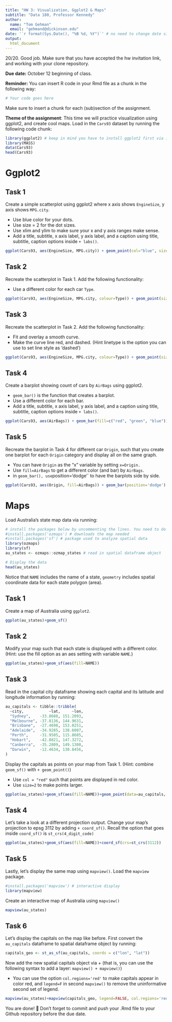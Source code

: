 ```yaml
---
title: "HW 3: Visualization, Ggplot2 & Maps"
subtitle: "Data 180, Professor Kennedy"
author: 
  name: "Tom Gehman"
  email: "gehmand@dickinson.edu"
date: '`r format(Sys.Date(), "%B %d, %Y")`' # no need to change date since this line grabs today's date
output: 
  html_document
---
```

20/20. Good job. 
Make sure that you have accepted the hw invitation link, and working with your clone repository.

**Due date:** October 12 beginning of class.

**Reminder:** You can insert R code in your Rmd file as a chunk in the following way:
```r
# Your code goes here
```
Make sure to insert a chunk for each (sub)section of the assignment.

**Theme of the assignment**: This time we will practice visualization using ggplot2, and create cool maps. Load in the `Cars93` dataset by running the following code chunk:

```r
library(ggplot2) # keep in mind you have to install ggplot2 first via install.packages() if it's not installed in your machine
library(MASS)
data(Cars93)
head(Cars93)
```

# Ggplot2

## Task 1
Create a simple scatterplot using ggplot2 where x axis shows `EngineSize`, y axis shows `MPG.city`.

* Use blue color for your dots.
* Use size = 2 for the dot sizes.
* Use xlim and ylim to make sure your x and y axis ranges make sense.
* Add a title, subtitle, x axis label, y axis label, and a caption using title, subtitle, caption options inside `+ labs()`.

```r
ggplot(Cars93, aes(EngineSize, MPG.city)) + geom_point(col="blue", size=2) + labs(title="Car Engine Sizes and Gas Mileage", subtitle = "Cars93 Dataset", x="Engine Size (Liters)", y="City Gas Mileage (MPG)", caption="Using GGPlot geom_point to plot 2 variables, EngineSize and MPG.city.")+xlim(1,5.7)+ylim(15,47)

```

 

## Task 2
Recreate the scatterplot in Task 1. Add the following functionality:

* Use a different color for each car `Type`.
```r
ggplot(Cars93, aes(EngineSize, MPG.city, colour=Type)) + geom_point(size=2) + labs(title="Car Engine Sizes and Gas Mileage", subtitle = "Cars93 Dataset", x="Engine Size (Liters)", y="City Gas Mileage (MPG)", caption="Using GGPlot geom_point to plot 2 variables, EngineSize and MPG.city.")+xlim(1,5.7)+ylim(15,47)
```

## Task 3
Recreate the scatterplot in Task 2. Add the following functionality:

* Fit and overlay a smooth curve.
* Make the curve line red, and dashed. (Hint linetype is the option you can use to set line style as 'dashed')

```r
ggplot(Cars93, aes(EngineSize, MPG.city, colour=Type)) + geom_point(size=2) + labs(title="Car Engine Sizes and Gas Mileage", subtitle = "Cars93 Dataset", x="Engine Size (Liters)", y="City Gas Mileage (MPG)", caption="Using GGPlot geom_point to plot 2 variables, EngineSize and MPG.city.")+xlim(1,5.7)+ylim(15,47)+geom_smooth(linetype="dashed", color="red")
```

## Task 4
Create a barplot showing count of cars by `AirBags` using ggplot2.

* `geom_bar()` is the function that creates a barplot.
* Use a different color for each bar.
* Add a title, subtitle, x axis label, y axis label, and a caption using title, subtitle, caption options inside `+ labs()`.

```r
ggplot(Cars93, aes(AirBags)) + geom_bar(fill=c("red", "green", "blue")) + labs(title="Airbags in Cars", subtitle="Cars93 Dataset", caption="Using GGPlot goem_bar to plot frequencies of numbers of airbags equipped in cars.", x="Airbags Equipped", y="Frequency")
```

## Task 5
Recreate the barplot in Task 4 for different car `Origin`, such that you create one barplot for each `Origin` category and display all on the same graph.

* You can have `Origin` as the "x" variable by setting `x=Origin.`
* Use `fill=AirBags` to get a different color (and bar) by `AirBags`.
* in `geom_bar(), use `position='dodge'` to have the barplots side by side.

```r
ggplot(Cars93, aes(Origin, fill=AirBags)) + geom_bar(position='dodge') + labs(title="Airbags in Cars, Foreign & Domestic", subtitle="Cars93 Dataset", caption="Using GGPlot goem_bar to plot frequencies of six categories:  \nUS & non-US Cars, each split by 3 airbag equipment levels.", x="Airbags Equipped", y="Frequency")
```

# Maps
Load Australia's state map data via running:
```r
# install the packages below by uncommenting the lines. You need to do this only once.
#install.packages('ozmaps') # downloads the map needed
#install.packages('sf') # package used to analyze spatial data
library(ozmaps)
library(sf)
au_states <- ozmaps::ozmap_states # read in spatial dataframe object

# Display the data
head(au_states)
```
Notice that `NAME` includes the name of a state, `geometry` includes spatial coordinate data for each state polygon (area).

## Task 1
Create a map of Australia using `ggplot2`.
```r
ggplot(au_states)+geom_sf()
```

## Task 2
Modify your map such that each state is displayed with a different color. (Hint: use the fill option as an aes setting with variable `NAME`.)
```r
ggplot(au_states)+geom_sf(aes(fill=NAME))
```
## Task 3
Read in the capital city dataframe showing each capital and its latitude and longitude information by running:
```r
au_capitals <- tibble::tribble( 
  ~city,           ~lat,     ~lon,
  "Sydney",    -33.8688, 151.2093,  
  "Melbourne", -37.8136, 144.9631, 
  "Brisbane",  -27.4698, 153.0251, 
  "Adelaide",  -34.9285, 138.6007, 
  "Perth",     -31.9505, 115.8605, 
  "Hobart",    -42.8821, 147.3272, 
  "Canberra",  -35.2809, 149.1300, 
  "Darwin",    -12.4634, 130.8456, 
)
```

Display the capitals as points on your map from Task 1. (Hint: combine `geom_sf()` with `+ geom_point()`)

* Use `col = "red"` such that points are displayed in red color.
* Use `size=2` to make points larger.

```r
ggplot(au_states)+geom_sf(aes(fill=NAME))+geom_point(data=au_capitals, aes(lon, lat), size=2, col='red')
```


## Task 4
Let's take a look at a different projection output. Change your map's projection to epsg 3112 by adding `+ coord_sf()`. Recall the option that goes inside `coord_sf()` is `st_crs(4_digit_code)`
```r
ggplot(au_states)+geom_sf(aes(fill=NAME))+coord_sf(crs=st_crs(3112))
```

## Task 5
Lastly, let's display the same map using `mapview()`. Load the `mapview` package.

```r
#install.packages('mapview') # interactive display
library(mapview)
```
Create an interactive map of Australia using `mapview()`

```r
mapview(au_states)
```

## Task 6
Let's display the capitals on the map like before. First convert the `au_capitals` dataframe to spatial dataframe object by running:
```r
capitals_geo <- st_as_sf(au_capitals, coords = c("lon", "lat"))
```

Now add the new spatial capitals object via + (that is, you can use the following syntax to add a layer: `mapview() + mapview()`)

* You can use the option `col.regions='red'` to make capitals appear in color red, and `legend=F` in second `mapview()` to remove the uninformative second set of legend. 

```r
mapview(au_states)+mapview(capitals_geo, legend=FALSE, col.regions='red')
```



You are done! 🏁 Don't forget to commit and push your .Rmd file to your Github repository before the due date.


